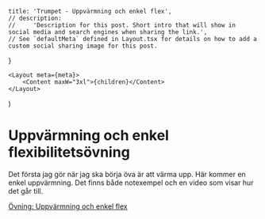 
<!--
    NOTE: To publish a post, make a copy of this file and save it in the same folder.
    The filename will be determine the post url:
        - `example.mdx` will for example be published under `/news/example`
        - `your-post.mdx` will be published under `/news/your-post`
        - and so on
-->

    title: 'Trumpet - Uppvärmning och enkel flex',
    // description:
    //     'Description for this post. Short intro that will show in social media and search engines when sharing the link.',
    // See `defaultMeta` defined in Layout.tsx for details on how to add a custom social sharing image for this post.
}

<!--
    NOTE: Only `.mdx` posts with a default export will be published.
    NOTE: To save a post as a draft without publishing it, it's possible to comment out the file
-->

    <Layout meta={meta}>
        <Content maxW="3xl">{children}</Content>
    </Layout>
)

# Uppvärmning och enkel flexibilitetsövning

Det första jag gör när jag ska börja öva är att värma upp.
Här kommer en enkel uppvärmning. Det finns både notexempel och en video som visar hur det går till.

[Övning: Uppvärmning och enkel flex](https://drive.google.com/file/d/1UwqZauCzY2CFqV1s5_DbrBgSMa4DPWS2/view?usp=sharing)

<YouTubeEmbed videoID="PYu_5R50v3s" />
